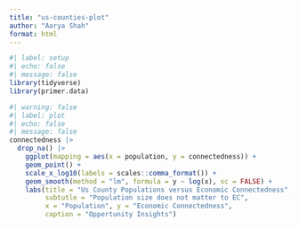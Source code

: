 ```yaml
---
title: "us-counties-plot"
author: "Aarya Shah"
format: html
---
```


```r
#| label: setup
#| echo: false
#| message: false
library(tidyverse)
library(primer.data)
```

```r
#| warning: false
#| label: plot
#| echo: false
#| message: false
connectedness |>
  drop_na() |> 
    ggplot(mapping = aes(x = population, y = connectedness)) +
    geom_point() +
    scale_x_log10(labels = scales::comma_format()) +
    geom_smooth(method = "lm", formula = y ~ log(x), sc = FALSE) + 
    labs(title = "Us County Populations versus Economic Connectedness",
         subtutle = "Population size does not matter to EC",
         x = "Population", y = "Economic Connectedness",
         caption = "Oppertunity Insights")
```
